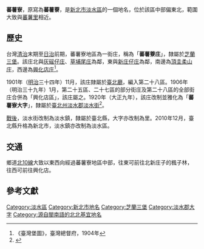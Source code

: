 {{noteTA
|1 = zh-cn:庄; zh-hk:庄; zh-tw:庄;
}}
{{Infobox Hokkien name
| title      = 蕃薯寮
| hanji      = 蕃薯藔
| poj        = Han-chî-liâu
| hanlo      = 
| tl         = Han-tsî-liâu
| bp         = 
| hokkienipa = 
| lm  = 
| image      = 
| image_size = 
| caption    = 
}}
'''蕃薯寮'''，原寫為'''蕃薯藔'''，是[[新北市|新北市]][[淡水區|淡水區]]的一個地名，位於該區中部偏東北，範圍大致與[[蕃薯里|蕃薯里]]相近。

==歷史==
台灣[[台灣清領時期|清治]]末期至[[台灣日治時期|日治]]前期，蕃薯寮地區為一街庄，稱為「'''蕃薯藔庄'''」，隸屬於[[芝蘭三堡|芝蘭三堡]]。該庄北與[[灰磘仔庄|灰磘仔庄]]、[[草埔尾庄|草埔尾庄]]為鄰，東與[[北新庄子|新庄仔庄]]為鄰，南邊為[[頂圭柔山庄|頂圭柔山庄]]，西邊為[[興化店庄|興化店庄]]<ref>《臺灣堡圖》，臺灣總督府，1904年</ref>。

1901年（[[明治|明治]]三十四年）11月，該庄隸屬於[[臺北廳|臺北廳]]，編入第二十八區。1906年（明治三十九年）1月，第二十五區、二十七區的部分街庄及第二十八區的全部街庄合併為「興化店區」，該庄屬之。1920年（大正九年），該庄改制並雅化為「'''蕃薯寮大字'''」，隸屬於[[臺北州|臺北州]][[淡水郡|淡水郡]][[淡水街|淡水街]]<ref name="地圖會說話">{{Cite web |url=http://mapstalk.blogspot.tw/2010/10/1901-2010.html |title=《臺北市沿革 1901-2010》，地圖會說話網站 |accessdate=2016-07-29 |archive-date=2016-08-16 |archive-url=https://web.archive.org/web/20160816203231/http://mapstalk.blogspot.tw/2010/10/1901-2010.html |dead-url=no }}</ref>。

[[台灣戰後時期|戰後]]，淡水街改制為淡水鎮，隸屬於臺北縣，大字亦改制為里。2010年12月，臺北縣升格為新北市，淡水鎮亦改制為淡水區。

==交通==
鄉道[[北10線|北10線]]大致以東西向經過蕃薯寮地區中部，往東可前往北新庄子的楓子林，往西可前往興化店。

==參考文獻==
{{reflist}}

{{淡水郡}}

[[Category:淡水區|Category:淡水區]]
[[Category:新北市地名|Category:新北市地名]]
[[Category:芝蘭三堡|Category:芝蘭三堡]]
[[Category:淡水郡大字|Category:淡水郡大字]]
[[Category:源自閩南語的北北基宜地名|Category:源自閩南語的北北基宜地名]]